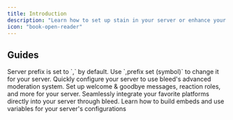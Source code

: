 ```yaml
---
title: Introduction
description: "Learn how to set up stain in your server or enhance your everyday use with commands & more."
icon: "book-open-reader"
---
```


## Guides

<Info>
  Server prefix is set to `,` by default. Use `,prefix set (symbol)` to change
  it for your server.
</Info>

<CardGroup cols={2}>
  <Card title="Security Setup" icon="hammer" href="/security">
    Quickly configure your server to use bleed's advanced moderation system.
  </Card>
  <Card title="Server Configuration" icon="gear" href="/configuration">
    Set up welcome & goodbye messages, reaction roles, and more for your server.
  </Card>
  <Card title="Integrations" icon="share-nodes" href="/integrations">
    Seamlessly integrate your favorite platforms directly into your server
    through bleed.
  </Card>
  <Card title="Embed Scripting" icon="code" href="/resources/scripting">
    Learn how to build embeds and use variables for your server's configurations
  </Card>
</CardGroup>
